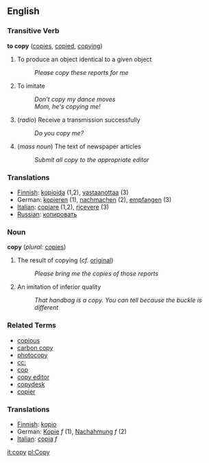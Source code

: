== English ==

=== Transitive Verb ===
'''to copy'''  ([[copies]], [[copied]], [[copying]])
# To produce an object identical to a given object
#: ''Please copy these reports for me''
# To imitate
#: ''Don't copy my dance moves''
#: ''Mom, he's copying me!''
# (''radio'') Receive a transmission successfully
#: ''Do you copy me?''
# (''mass noun'') The text of newspaper articles
#: ''Submit all copy to the appropriate editor''

===Translations===
*[[Finnish]]: [[kopioida]] (1,2), [[vastaanottaa]] (3)
*German: [[kopieren]] (1), [[nachmachen]] (2), [[empfangen]] (3) 
*[[Italian]]: [[copiare]] (1,2), [[ricevere]] (3)
*[[Russian]]: [[копировать]]

=== Noun ===
'''copy'''  (''plural:'' [[copies]])
# The result of copying (''cf.'' [[original]])
#: ''Please bring me the copies of those reports''
# An imitation of inferior quality
#: ''That handbag is a copy.  You can tell because the buckle is different''

=== Related Terms ===

* [[copious]]
* [[carbon copy]]
* [[photocopy]]
* [[cc:]]
* [[cop]]
* [[copy editor]]
* [[copydesk]]
* [[copier]]

===Translations===
*[[Finnish]]: [[kopio]]
*German: [[Kopie]] ''f'' (1), [[Nachahmung]] ''f'' (2)
*[[Italian]]: [[copia]] ''f''

[[it:copy]]
[[pl:Copy]]
